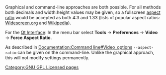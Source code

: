 <noinclude>{{Howto|Change the aspect ratio of videos}}</noinclude>

<onlyinclude>Graphical and command-line approaches are both possible. For all methods both decimals and width:height values may be given, so a fullscreen [[aspect ratio]] would be accepted as both 4:3 and 1.33 (lists of popular aspect ratios: [https://widescreen.org/aspect_ratios.shtml Widescreen.org] and [https://en.wikipedia.org/wiki/Aspect_ratio_(image) Wikipedia]).

For the [[Qt Interface]]: In the menu bar select '''Tools''' → '''Preferences''' → '''Video''' → '''Force Aspect Ratio'''.

As described in [[Documentation:Command line#Video_options]] <code>--aspect-ratio</code> can be given on the command-line. Unlike the graphical approach, this will not modify settings permanently.</onlyinclude><noinclude>
{{VSG}}
[[Category:GNU GPL Licensed pages]]</noinclude>